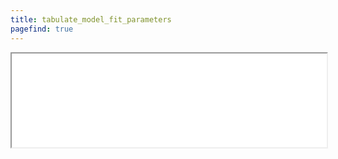 ```yaml
---
title: tabulate_model_fit_parameters
pagefind: true
---
```



<EContent />

<iframe 
    src={`${import.meta.env.BASE_URL}/tabulate_model_fit_parameters.html`}
	style="width: 100%;" 
	onload="this.style.height=(this.contentWindow.document.body.scrollHeight + 50)+'px';"
>
</iframe>

